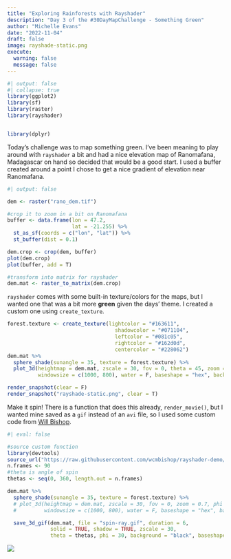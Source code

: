 ```yaml
---
title: "Exploring Rainforests with Rayshader"
description: "Day 3 of the #30DayMapChallenge - Something Green"
author: "Michelle Evans"
date: "2022-11-04"
draft: false
image: rayshade-static.png
execute:
  warning: false
  message: false
---
```


```r
#| output: false
#| collapse: true
library(ggplot2)
library(sf)
library(raster)
library(rayshader)


library(dplyr)
```

Today's challenge was to map something green. I've been meaning to play around with `rayshader` a bit and had a nice elevation map of Ranomafana, Madagascar on hand so decided that would be a good start. I used a buffer created around a point I chose to get a nice gradient of elevation near Ranomafana.

```r
#| output: false

dem <- raster("rano_dem.tif")

#crop it to zoom in a bit on Ranomafana
buffer <- data.frame(lon = 47.2,
                     lat = -21.255) %>%
  st_as_sf(coords = c("lon", "lat")) %>%
  st_buffer(dist = 0.1)

dem.crop <- crop(dem, buffer)
plot(dem.crop)
plot(buffer, add = T)

#transform into matrix for rayshader
dem.mat <- raster_to_matrix(dem.crop)

```

`rayshader` comes with some built-in texture/colors for the maps, but I wanted one that was a bit more **green** given the days' theme. I created a custom one using `create_texture`.

```r
forest.texture <- create_texture(lightcolor = "#163611",
                                   shadowcolor = "#071104",
                                   leftcolor = "#081c05",
                                   rightcolor = "#162d0d",
                                   centercolor = "#228062")
dem.mat %>%
  sphere_shade(sunangle = 35, texture = forest.texture) %>%
  plot_3d(heightmap = dem.mat, zscale = 30, fov = 0, theta = 45, zoom = 0.7, phi = 30, 
          windowsize = c(1000, 800), water = F, baseshape = "hex", background = "black")

render_snapshot(clear = F)
render_snapshot("rayshade-static.png", clear = T)
```

Make it spin! There is a function that does this already, `render_movie()`, but I wanted mine saved as a `gif` instead of an `avi` file, so I used some custom code from [Will Bishop](https://wcmbishop.github.io/rayshader-demo/).

```r
#| eval: false

#source custom function
library(devtools)
source_url("https://raw.githubusercontent.com/wcmbishop/rayshader-demo/master/R/rayshader-gif.R")
n.frames <- 90
#theta is angle of spin
thetas <- seq(0, 360, length.out = n.frames)

dem.mat %>%
  sphere_shade(sunangle = 35, texture = forest.texture) %>%
  # plot_3d(heightmap = dem.mat, zscale = 30, fov = 0, zoom = 0.7, phi = 30, 
  #         windowsize = c(1000, 800), water = F, baseshape = "hex", background = "black") %>%

  save_3d_gif(dem.mat, file = "spin-ray.gif", duration = 6,
              solid = TRUE, shadow = TRUE, zscale = 30,
              theta = thetas, phi = 30, background = "black", baseshape = "hex")
```

![](spin-ray.gif)